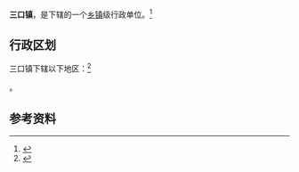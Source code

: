{{中国乡级行政区|32/07/24/105/000}}

'''三口镇'''，是{{PRC admin/fullname|32/07/24/105/000|3}}下辖的一个[[乡镇|乡镇]]级行政单位。<ref>{{PRC admin/ref sgc|{{PRC admin/parent|32/07/24/105/000}}}}</ref>

== 行政区划 ==

三口镇下辖以下地区：<ref>{{PRC admin/ref sgc|32/07/24/105/000}}</ref>

{{PRC admin/children|32/07/24/105/000}}。

== 参考资料 ==

{{reflist}}

{{江苏行政区划小作品}}
{{PRC admin/navcat|32/07/24/105/000}}